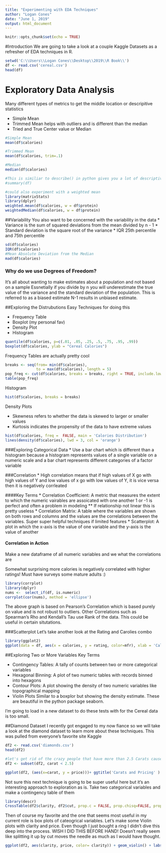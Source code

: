---
title: "Experimenting with EDA Techniques"
author: "Logan Cones"
date: "June 1, 2019"
output: html_document
---

```{r setup, include=FALSE}
knitr::opts_chunk$set(echo = TRUE)
```

#Introduction
We are going to take a look at a couple Kaggle Datasets as a refresher of EDA techniques in R.  
```{r}
setwd('C:\\Users\\Logan Cones\\Desktop\\2019\\R Book\\')
df <- read.csv('cereal.csv')
head(df)
```

# Exploratory Data Analysis
Many different types of metrics to get the middle location or descripitive statistics

* Simple Mean
* Trimmed Mean helps with outliers and is different than the median
* Tried and True Center value or Median

```{r}
#Simple Mean
mean(df$calories)

#Trimmed Mean
mean(df$calories, trim=.1)

#Median
median(df$calories)

#This is similiar to describe() in python gives you a lot of descriptive statistics
#summary(df)
```

```{r message = FALSE, warning=FALSE}
#could also experiment with a weighted mean
library(matrixStats)
library(dplyr)
weighted.mean(df$calories, w = df$protein)
weightedMedian(df$calories, w = df$protein)
```
##Variability 
You also want to be concerned with the variability in the data
* Variance is the sum of squared deviations from the mean divided by n - 1 
* Standard deviation is the square root of the variance
* IQR 25th percentile and 75th percentile

```{r}
sd(df$calories)
IQR(df$calories)
#Mean Absolute Deviation from the Median
mad(df$calories)
```


### Why do we use Degrees of Freedom?
It's all about wanting to make estimates about a population and not based on a sample
Essnetially if you divide by n you will underestimate the true value of the variance and the standard
deviation of the population.  This is referred to as a biased estimate N-1 results in unbiased estimate.  

##Exploring the Distrubutions
Easy Techniques for doing this

* Frequency Table
* Boxplot (my personal fav)
* Density Plot
* Histogram

```{r}
quantile(df$calories, p=c(.01, .05, .25, .5, .75, .95, .99))
boxplot(df$calories, ylab = "Cereal Calories")
```
Frequency Tables are actually pretty cool
```{r}
breaks <- seq(from= min(df$calories),
              to = max(df$calories), length = 5)
pop_freq <- cut(df$calories, breaks = breaks, right = TRUE, include.lowest = TRUE)
table(pop_freq)
```
Histogram
```{r}
hist(df$calories, breaks = breaks)
```

Density Plots

* Skewness refers to whether the data is skewed to larger or smaller values
* Kurtosis indicates the propensity of the data to have extreme values 

```{r}
hist(df$calories, freq =  FALSE, main = 'Calories Distribution')
lines(density(df$calories), lwd = 3, col = 'orange')
```

###Exploring Categorical Data
* Use a bar chart which is different than a histogram because a histogram represents values of a single variable on a numeric scale and a bar chart represents different categories of a factor variable

###Correlation
* High correlation means that if high values of X go with high values of Y and low values of x go with low values of Y, it is vice versa then it is negatively corrleated

####Key Terms
* Correlation Coefficient: A metric that measures the extent to which the numeric vairables are assoicated with one another 1 or -1 is perfect and often a problem in modeling
** If relationship not linear this is pretty useless
* Correlation Matrix: A table where the variables are shown on both rows and columns and the values are the correlations between the variables.  Super super helpful techniques if limited features
* Scatterplot: A plot in which the x-axis is the value of one variable and the y-axis is the value of another


#### Correlation in Action
Make a new dataframe of all numeric variables and we what the correlations are 

Somewhat surprising more calories is negatively correlated with higher ratings!  Must have surveys some mature adults :)
```{r message = FALSE, warning = FALSE}
library(corrplot)
library(dplyr)
nums <-  select_if(df, is.numeric)
corrplot(cor(nums), method = 'ellipse')
```
The above graph is based on Pearson's Correlation which is based purely on value and is not robust to outliers.  Other Correlations such as Spearman's Rho and Kendall's Tau use Rank of the data.  This could be useful in certain situtations.  

###Scatterplot
Let's take another look at the Rating and Carolies combo
```{r warning = FALSE, message=FALSE}
library(ggplot2)
ggplot(data = df, aes(x = calories, y = rating, color=mfr), xlab = 'Calories', ylab = 'Rating') + ggtitle('Sugary and Gross?') + geom_point() + geom_smooth(method=lm, se = FALSE)
```

##Exploring Two or More Variables
Key Terms

* Contingency Tables: A tally of counts between two or more categorical variables
* Hexagonal Binning: A plot of two numeric tables with records binned into hexagons
* Contour Plots: A plot showing the density of two numeric variables like topographical mapping
* Violin Plots Similar to a boxplor but showing the density estimate.  These are beautiful in the python package seaborn.

I'm going to load in a new dataset to do these tests with for the Cereal data is too small. 

##Diamond Dataset
I recently got engaged to my now fiance so we will take a look at the diamond dataset to learn more about these techniques.  This was pulled from everyone's favorite site Kaggle 

```{r}
df2 <- read.csv('diamonds.csv')
head(df2)
```
```{r message = FALSE, warning = FALSE}
#let's get rid of the crazy people that have more than 2.5 Carats cause that's insane
df2 <- subset(df2, carat < 2.5)

ggplot(df2, (aes(x=carat, y = price)))+ ggtitle('Carats and Pricing' ) + stat_bin_hex(colour= 'gray') + theme_bw() + scale_fill_gradient(low='white', high = 'black') + labs(x="Carat", y = 'Price')
```

Not sure this next technique is going to be super useful here but it's an interesting approach to exploration as is.  Take two categorical variables and make a contingency table of them

```{r warning = FALSE, message=FALSE}
library(descr)
CrossTable(df2$clarity, df2$cut, prop.c = FALSE, prop.chisq=FALSE, prop.t = FALSE)
```
Then of course my favorite and the one that seems most useful in my current role is box plots of cateogrical variables.  Let's make some Violin plots with clarity and price.  Even though I just bought a ring I didn't dive this deep into the process. WISH I DID THIS BEFORE HAND!  Doesn't really seem like splitting it up by cut moves the needle as much as I would have thought.
```{r}
ggplot(df2, aes(clarity, price, color= clarity)) + geom_violin() + labs(x = 'Clarity', y = 'Cost') + facet_wrap('cut') + ggtitle('Clairty vs Price by Cut')
```

